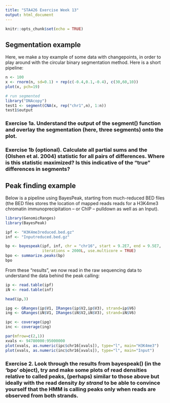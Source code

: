 ```yaml
---
title: "STA426 Exercise Week 13"
output: html_document
---
```


```r
knitr::opts_chunk$set(echo = TRUE)
```

Segmentation example
--------------------

Here, we make a toy example of some data with changepoints, in order to play around with the circular binary segmentation method.  Here is a short pipeline:

```r
n <- 100
x <- rnorm(n, sd=0.1) + rep(c(-0.4,0.1,-0.4), c(30,60,10))
plot(x, pch=19)

# run segmented
library("DNAcopy")
test1 <- segment(CNA(x, rep("chr1",n), 1:n))
test1$output
```


### Exercise 1a. Understand the output of the segment() function and overlay the segmentation (here, three segments) onto the plot.

### Exercise 1b (optional).  Calculate all partial sums and the (Olshen et al. 2004) statistic for all pairs of differences.  Where is this statistic maximized?  Is this indicative of the "true" differences in segments?


Peak finding example
--------------------

Below is a pipeline using BayesPeak, starting from much-reduced BED files (the BED files stores the location of mapped reads reads for a H3K4me3 chromatin immunoprecipitation -- or ChIP -- pulldown as well as an Input).

```r
library(GenomicRanges)
library(BayesPeak)
```

```r

ipf <- "H3K4me3reduced.bed.gz"
inf <- "Inputreduced.bed.gz"

bp <- bayespeak(ipf, inf, chr = "chr16", start = 9.2E7, end = 9.5E7, 
                iterations = 2000L, use.multicore = TRUE) 
bpo <- summarize.peaks(bp)
bpo
```


From these "results", we now read in the raw sequencing data to understand the data behind the peak calling:


```r
ip <- read.table(ipf)
iN <- read.table(inf)

head(ip,3)

ipg <- GRanges(ip$V1, IRanges(ip$V2,ip$V3), strand=ip$V6)
ing <- GRanges(iN$V1, IRanges(iN$V2,iN$V3), strand=iN$V6)

ipc <- coverage(ipg)
inc <- coverage(ing)

par(mfrow=c(2,1))
xvals <- 94780000:95000000
plot(xvals, as.numeric(ipc$chr16[xvals]), type="l", main="H3K4me3")
plot(xvals, as.numeric(inc$chr16[xvals]), type="l", main="Input")
```


### Exercise 2. Look through the results from bayespeak() (in the 'bpo' object), try and make some plots of read densities relative to called peaks, (perhaps) similar to those above but ideally with the read density *by strand* to be able to convince yourself that the HMM is calling peaks only when reads are observed from both strands.

